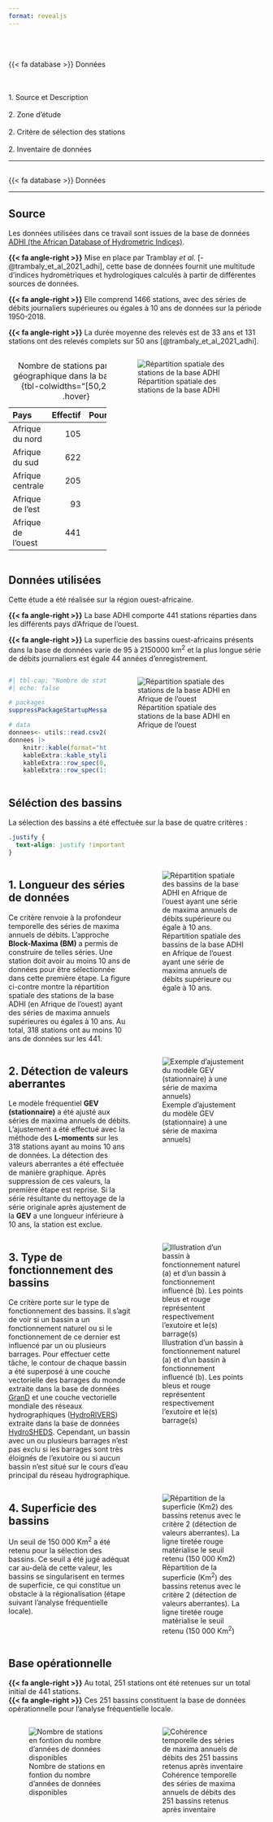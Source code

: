 ```yaml
---
format: revealjs
---
```


##  {#donnees data-menu-title="Données" background="#053660"}

<br><br>
[{{< fa database >}} Données]{.custom-outline}

<br><br>
[1. Source et Description]{.custom-outline2} <br><br>
[2. Zone d'étude]{.custom-outline2} <br><br>
[2. Critère de sélection des stations]{.custom-outline2} <br><br>
[2. Inventaire de données]{.custom-outline2}

---

## {#donnee data-menu-title=""}

[{{< fa database >}} Données]{.slide-title}

<hr>

::: {.panel-tabset}

## [Source]{.custom-tabset-title}

::: {.body-text .topbr .bottombr}

Les données utilisées dans ce travail sont issues de la base de données [ADHI (the African Database of Hydrometric Indices)](https://doi.org/10.23708/LXGXQ9){target="_blank"}. <br>

**{{< fa angle-right >}}** Mise en place par Tramblay _et al._ [-@trambaly_et_al_2021_adhi], cette base de données fournit une multitude d'indices hydrométriques et hydrologiques calculés à partir de différentes sources de données.<br>

**{{< fa angle-right >}}** Elle comprend 1466 stations, avec des séries de débits journaliers supérieures ou égales à 10 ans de données sur la période 1950-2018.<br>

**{{< fa angle-right >}}** La durée moyenne des relevés est de 33 ans et 131 stations ont des relevés complets sur 50 ans [@trambaly_et_al_2021_adhi]. <br>

:::

:::: {.columns}
::: {.column width="40%"}
| Pays                | Effectif             | Pourcentage |
|:--------------------|---------------------:|-------------:|
| Afrique du nord     | 105                  | 07%         |
| Afrique du sud      | 622                  | 42%         |
| Afrique centrale    | 205                  | 14%         |
| Afrique de l'est    | 93                   | 06%         |
| Afrique de l'ouest  | 441                  | 30%         |
: Nombre de stations par région géographique dans la base ADHI {tbl-colwidths="[50,25,25]" .hover}
:::
::: {.column width="60%"}
![Répartition spatiale des stations de la base ADHI](assets/images/adhi_all_stations_loc_map.jpg)
:::
::::

<!-- --------------------------------------------------------------- -->

## [Données utilisées]{.custom-tabset-title}

::: {.body-text .topbr .bottombr}

Cette étude a été réalisée sur la région ouest-africaine. <br>

**{{< fa angle-right >}}** La base ADHI comporte 441 stations réparties dans les différents pays d'Afrique de l'ouest. <br>

**{{< fa angle-right >}}**  La superficie des bassins ouest-africains présents dans la base de données varie de 95 à 2150000 km^2^ et la plus longue série de débits journaliers est égale 44 années d'enregistrement. 

:::

:::: {.columns}
::: {.column width="40%"}
```r
#| tbl-cap: "Nombre de stations par pays dans la base ADHI en Afrique de l'ouest"
#| echo: false

# packages
suppressPackageStartupMessages(library(dplyr))

# data
donnees<- utils::read.csv2("assets/data/adhi_west_africa_stations_by_country.csv")
donnees |>
    knitr::kable(format="html", booktabs = T) |>
    kableExtra::kable_styling(bootstrap_options=c("striped", "hover")) |>
    kableExtra::row_spec(0, bold = T) |>
    kableExtra::row_spec(1:12, extra_css = "border-bottom-style: none")
```

:::
::: {.column width="60%"}
![Répartition spatiale des stations de la base ADHI en Afrique de l'ouest](assets/images/carte_de_localisation_base_adhi.jpg)
:::
::::

<!-- --------------------------------------------------------------- -->

## [Séléction des bassins]{.custom-tabset-title}

::: {.body-text .topbr .bottombr}

::: {.body-text}

La sélection des bassins a été effectuée sur la base de quatre critères :

:::

```css
.justify {
  text-align: justify !important
}
```

:::

::: {.justify}

:::: {.columns} 
::: {.column width="50%"}
::: {.callout-note icon=false}
## [1. Longueur des séries de données]{.tabset-subtitle1}<br>

 [Ce critère renvoie à la profondeur temporelle des séries de maxima annuels de débits. L'approche **Block-Maxima (BM)** a permis de construire de telles séries. Une station doit avoir au moins 10 ans de données pour être sélectionnée dans cette première étape. La figure ci-contre montre la répartition spatiale des stations de la base ADHI (en Afrique de l'ouest) ayant des séries de maxima annuels supérieures ou égales à 10 ans. Au total, 318 stations ont au moins 10 ans de données sur les 441.]{.column-body-text}

:::

:::
::: {.column width="50%"}
 ![Répartition spatiale des bassins de la base ADHI en Afrique de l’ouest ayant une série de maxima annuels de débits supérieure ou égale à 10 ans.](assets/images/west_africa_ann_max_temporal_depth_spatialisation.jpeg)
:::
::::



:::: {.columns} 
::: {.column width="50%"}
::: {.callout-note icon=false}
## [2. Détection de valeurs aberrantes]{.tabset-subtitle1}<br>

 [Le modèle fréquentiel **GEV (stationnaire)** a été ajusté aux séries de maxima annuels de débits. L'ajustement a été effectué avec la méthode des **L-moments** sur les 318 stations ayant au moins 10 ans de données. La détection des valeurs aberrantes a été effectuée de manière graphique. Après suppression de ces valeurs, la première étape est reprise. Si la série résultante du nettoyage de la série originale après ajustement de la **GEV** a une longueur inférieure à 10 ans, la station est exclue.]{.column-body-text}

:::

:::
::: {.column width="50%"}
 ![Exemple d'ajustement du modèle GEV (stationnaire) à une série de maxima annuels)](assets/images/exemple_ajustement_gev.jpg)
:::
::::



:::: {.columns} 
::: {.column width="50%"}
::: {.callout-note icon=false}
## [3. Type de fonctionnement des bassins]{.tabset-subtitle1}<br>

 [Ce critère porte sur le type de fonctionnement des bassins. Il s'agit de voir si un bassin a un fonctionnement naturel ou si le fonctionnement de ce dernier est influencé par un ou plusieurs barrages. Pour effectuer cette tâche, le contour de chaque bassin a été superposé à une couche vectorielle des barrages du monde extraite dans la base de données [GranD](https://www.globaldamwatch.org/grand/){target="_blank"} et une couche vectorielle mondiale des réseaux hydrographiques ([HydroRIVERS](https://www.hydrosheds.org/products/hydrorivers){target="_blank"}) extraite dans la base de données [HydroSHEDS](https://www.hydrosheds.org/products/hydrorivers){target="_blank"}.
 Cependant, un bassin avec un ou plusieurs barrages n’est pas exclu si les barrages sont très éloignés de l’exutoire ou si aucun bassin n’est situé sur le cours d’eau principal du réseau hydrographique.]{.column-body-text}

:::

:::
::: {.column width="50%"}
 ![Illustration d'un bassin à fonctionnement naturel (a) et d'un bassin à fonctionnement influencé (b). Les points bleus et rouge représentent respectivement l’exutoire et le(s) barrage(s)](assets/images/barrage_criteria_example.jpg)
:::
::::



:::: {.columns} 
::: {.column width="50%"}
::: {.callout-note icon=false}
## [4. Superficie des bassins]{.tabset-subtitle1}<br>

 [Un seuil de 150 000 Km^2^ a été retenu pour la sélection des bassins. Ce seuil a été jugé adéquat car au-delà de cette valeur, les bassins se singularisent en termes de superficie, ce qui constitue un obstacle à la régionalisation (étape suivant l’analyse fréquentielle locale).]{.column-body-text}

:::

:::
::: {.column width="50%"}
 ![Répartition de la superficie (Km^2^) des bassins retenus avec le critère 2 (détection de valeurs aberrantes). La ligne tiretée rouge matérialise le seuil retenu (150 000 Km^2^)](assets/images/Superficie_Bassins_Diagramme_En_Barre.jpg)
:::
::::

:::

<!-- --------------------------------------------------------------- -->


## [Base opérationnelle]{.custom-tabset-title}

::: {.justify}

::: {.body-text .topbr .bottombr}

**{{< fa angle-right >}}** Au total, 251 stations ont été retenues sur un total initial de 441 stations.<br>
**{{< fa angle-right >}}** Ces 251 bassins constituent la base de données opérationnelle pour l’analyse fréquentielle locale.

:::

:::: {.columns} 
::: {.column width="50%"}
 ![Nombre de stations en fontion du nombre d'années de données disponibles](assets/images/west_africa_ann_max_temporal_depth.jpeg)
:::
::: {.column width="50%"}
 ![Cohérence temporelle des séries de maxima annuels de débits des 251 bassins retenus après inventaire](assets/images/west_africa_consistency_plot.jpg)
:::
::::

:::

:::